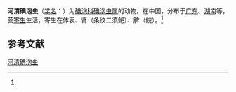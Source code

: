 {{Speciesbox
| name = 河清碘泡虫
| status = 
| status_system = 
| image = 
| genus = Myxobolus
| species = hochingensis
| authority = (Chen, 1998)<ref name='id9517'>{{cite web| url =http://www.bioinfo.cn/db05/BjdwSpecies.php?action=view&id=9517| title =河清碘泡虫| work =《中国动物物种编目数据库》| publisher =中国科学院微生物研究所| author =中国科学院动物研究所| accessdate =2009-04-16| deadurl =yes| archiveurl =https://web.archive.org/web/20160305085052/http://www.bioinfo.cn/db05/BjdwSpecies.php?action=view&id=9517| archivedate =2016-03-05}}</ref>
}}

'''河清碘泡虫'''（[[学名|学名]]：{{lang|la|''Myxobolus hochingensis''}}）为[[碘泡科|碘泡科]][[碘泡虫属|碘泡虫属]]的动物。在中国，分布于[[广东|广东]]、[[湖南|湖南]]等，营[[寄生|寄生]]生活，寄生在体表、肾（条纹二须鲃）、脾（鲩）。<ref name='id9517'/>

== 参考文献 ==
{{reflist}}

{{Wikispecies|Myxobolus hochingensis}}

[[Category:碘泡虫属|河清碘泡虫]]


{{Cnidarian-stub}}